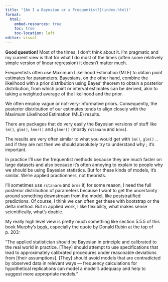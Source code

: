 ```yaml
---
title: "[Am I a Bayesian or a Frequentist?](index.html)"
format:
  html:
    embed-resources: true
    toc: true
    toc-location: left
editor: visual
---
```


**Good question!** Most of the times, I don't think about it. I'm pragmatic and my current view is that for what I do most of the times (often some relatively simple version of linear regression) it doesn't matter much.

Frequentists often use Maximum Likelihood Estimation (MLE) to obtain point estimates for parameters. Bayesians, on the other hand, combine the likelihood with a prior distribution using Bayes' theorem to obtain a posterior distribution, from which point or interval estimates can be derived, akin to taking a weighted average of the likelihood and the prior.

We often employ vague or not-very-informative priors. Consequently, the posterior distribution of our estimates tends to align closely with the Maximum Likelihood Estimation (MLE) results.

There are packages that do very easily the Bayesian versions of stuff like `lm()`, `glm()`, `lmer()` and `glmer()` (mostly `rstanarm` and `brms`).

The results are very often similar to what you would get with `lm()`, `glm()` .. and if they are not then we should absolutely try to understand why ; it's important.

In practice I'll use the frequentist methods because they are much faster on large datasets and also because it's often annoying to explain to people why we should be using Bayesian statistics. But for these kinds of models, it's similar. We're applied practionners, not theorists.

I'll sometimes use `rstanarm` and `brms` if, for some reason, I need the full posterior distribution of parameters because I want to get the uncertainty around something downstream from the model, like poststratified predictions. Of course, I think we can often get these with bootstrap or the delta method. But in applied work, I like flexibility, what makes sense scientifically, what's doable.

My really high level view is pretty much something like section 5.5.5 of this book Murphy's [book](probml.github.io/pml-book/book1.html), especially the quote by Donald Rubin at the top of p. 203:

"The applied statistician should be Bayesian in principle and calibrated to the real world in practice. \[They\] should attempt to use specifications that lead to approximately calibrated procedures under reasonable deviations from \[their assumptions\]. \[They\] should avoid models that are contradicted by observed data in relevant ways --- frequency calculations for hypothetical replications can model a model's adequacy and help to suggest more appropriate models."
